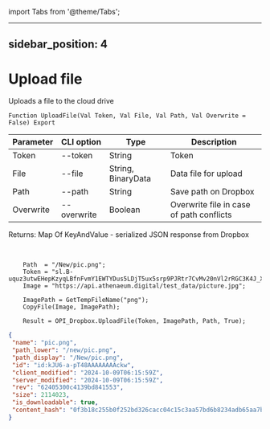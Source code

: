 ﻿import Tabs from '@theme/Tabs';

---
sidebar_position: 4
---

# Upload file
 Uploads a file to the cloud drive



`Function UploadFile(Val Token, Val File, Val Path, Val Overwrite = False) Export`

  | Parameter | CLI option | Type | Description |
  |-|-|-|-|
  | Token | --token | String | Token |
  | File | --file | String, BinaryData | Data file for upload |
  | Path | --path | String | Save path on Dropbox |
  | Overwrite | --overwrite | Boolean | Overwrite file in case of path conflicts |

  
  Returns:  Map Of KeyAndValue - serialized JSON response from Dropbox

<br/>




```bsl title="Code example"
    Path  = "/New/pic.png";
    Token = "sl.B-uquz3utwEHepKzyqLBfnFvmY1EWTYDus5LDjT5ux5srp9PJRtr7CvMv20nVl2rRGC3K4J_X5...";
    Image = "https://api.athenaeum.digital/test_data/picture.jpg";

    ImagePath = GetTempFileName("png");
    CopyFile(Image, ImagePath);

    Result = OPI_Dropbox.UploadFile(Token, ImagePath, Path, True);
```
 



```json title="Result"
{
 "name": "pic.png",
 "path_lower": "/new/pic.png",
 "path_display": "/New/pic.png",
 "id": "id:kJU6-a-pT48AAAAAAAAckw",
 "client_modified": "2024-10-09T06:15:59Z",
 "server_modified": "2024-10-09T06:15:59Z",
 "rev": "62405300c4139bd841553",
 "size": 2114023,
 "is_downloadable": true,
 "content_hash": "0f3b18c255b0f252bd326cacc04c15c3aa57bd6b8234adb65aa7bb2987a65492"
}
```
